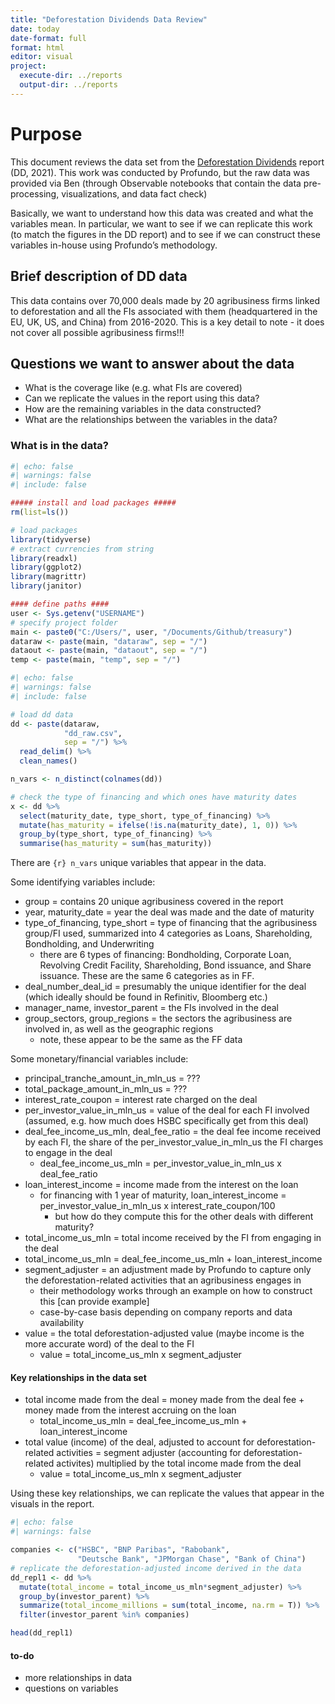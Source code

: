 ```yaml
---
title: "Deforestation Dividends Data Review"
date: today
date-format: full
format: html
editor: visual
project:
  execute-dir: ../reports
  output-dir: ../reports
---
```


# Purpose

This document reviews the data set from the [Deforestation Dividends](https://www.globalwitness.org/en/campaigns/forests/deforestation-dividends/) report (DD, 2021). This work was conducted by Profundo, but the raw data was provided via Ben (through Observable notebooks that contain the data pre-processing, visualizations, and data fact check)

Basically, we want to understand how this data was created and what the variables mean. In particular, we want to see if we can replicate this work (to match the figures in the DD report) and to see if we can construct these variables in-house using Profundo's methodology.

## Brief description of DD data

This data contains over 70,000 deals made by 20 agribusiness firms linked to deforestation and all the FIs associated with them (headquartered in the EU, UK, US, and China) from 2016-2020. This is a key detail to note - it does not cover all possible agribusiness firms!!!

## Questions we want to answer about the data

-   What is the coverage like (e.g. what FIs are covered)
-   Can we replicate the values in the report using this data?
-   How are the remaining variables in the data constructed?
-   What are the relationships between the variables in the data?

### What is in the data?

```r
#| echo: false
#| warnings: false
#| include: false

##### install and load packages #####
rm(list=ls())

# load packages
library(tidyverse)
# extract currencies from string
library(readxl)
library(ggplot2)
library(magrittr)
library(janitor)

#### define paths ####
user <- Sys.getenv("USERNAME")
# specify project folder
main <- paste0("C:/Users/", user, "/Documents/Github/treasury")
dataraw <- paste(main, "dataraw", sep = "/")
dataout <- paste(main, "dataout", sep = "/")
temp <- paste(main, "temp", sep = "/")
```

```r
#| echo: false
#| warnings: false
#| include: false

# load dd data 
dd <- paste(dataraw,
            "dd_raw.csv",
            sep = "/") %>%
  read_delim() %>%
  clean_names()

n_vars <- n_distinct(colnames(dd))

# check the type of financing and which ones have maturity dates
x <- dd %>%
  select(maturity_date, type_short, type_of_financing) %>%
  mutate(has_maturity = ifelse(!is.na(maturity_date), 1, 0)) %>%
  group_by(type_short, type_of_financing) %>%
  summarise(has_maturity = sum(has_maturity))

```

There are `{r} n_vars` unique variables that appear in the data.

Some identifying variables include:

-   group = contains 20 unique agribusiness covered in the report
-   year, maturity_date = year the deal was made and the date of maturity
-   type_of_financing, type_short = type of financing that the agribusiness group/FI used, summarized into 4 categories as Loans, Shareholding, Bondholding, and Underwriting
    -   there are 6 types of financing: Bondholding, Corporate Loan, Revolving Credit Facility, Shareholding, Bond issuance, and Share issuance. These are the same 6 categories as in FF.
-   deal_number_deal_id = presumably the unique identifier for the deal (which ideally should be found in Refinitiv, Bloomberg etc.)
-   manager_name, investor_parent = the FIs involved in the deal
-   group_sectors, group_regions = the sectors the agribusiness are involved in, as well as the geographic regions
    -   note, these appear to be the same as the FF data

Some monetary/financial variables include:

- principal_tranche_amount_in_mln_us = ??? 
- total_package_amount_in_mln_us = ??? 
- interest_rate_coupon = interest rate charged on the deal 
- per_investor_value_in_mln_us = value of the deal for each FI involved (assumed, e.g. how much does HSBC specifically get from this deal) 
- deal_fee_income_us_mln, deal_fee_ratio = the deal fee income received by each FI, the share of the per_investor_value_in_mln_us the FI charges to engage in the deal 
  - deal_fee_income_us_mln = per_investor_value_in_mln_us x deal_fee_ratio 
- loan_interest_income = income made from the interest on the loan 
  - for financing with 1 year of maturity, loan_interest_income = per_investor_value_in_mln_us x interest_rate_coupon/100 
    - but how do they compute this for the other deals with different maturity?
-   total_income_us_mln = total income received by the FI from engaging in the deal
  - total_income_us_mln = deal_fee_income_us_mln + loan_interest_income
- segment_adjuster = an adjustment made by Profundo to capture only the deforestation-related activities that an agribusiness engages in 
  - their methodology works through an example on how to construct this [can provide example]
  - case-by-case basis depending on company reports and data availability
- value = the total deforestation-adjusted value (maybe income is the more accurate word) of the deal to the FI
  - value = total_income_us_mln x segment_adjuster
  
#### Key relationships in the data set 

- total income made from the deal = money made from the deal fee + money made from the interest accruing on the loan
  - total_income_us_mln = deal_fee_income_us_mln + loan_interest_income
- total value (income) of the deal, adjusted to account for deforestation-related activities = segment adjuster (accounting for deforestation-related activites) multiplied by the total income made from the deal
  - value = total_income_us_mln x segment_adjuster


Using these key relationships, we can replicate the values that appear in the visuals in the report.

```r
#| echo: false
#| warnings: false

companies <- c("HSBC", "BNP Paribas", "Rabobank", 
               "Deutsche Bank", "JPMorgan Chase", "Bank of China")
# replicate the deforestation-adjusted income derived in the data
dd_repl1 <- dd %>%
  mutate(total_income = total_income_us_mln*segment_adjuster) %>%
  group_by(investor_parent) %>%
  summarize(total_income_millions = sum(total_income, na.rm = T)) %>%
  filter(investor_parent %in% companies)

head(dd_repl1)
```

#### to-do 

- more relationships in data
- questions on variables 

